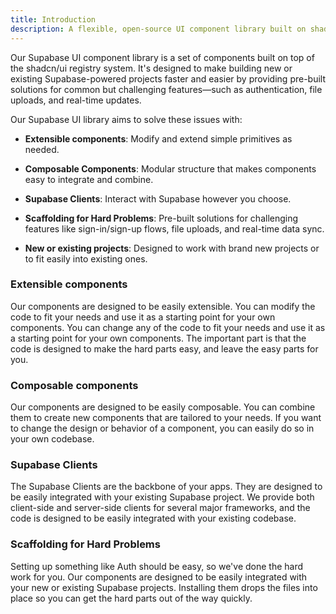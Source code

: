 ```yaml
---
title: Introduction
description: A flexible, open-source UI component library built on shadcn/ui, designed to simplify Supabase-powered projects with pre-built Auth, Storage, and Realtime features.
---
```


Our Supabase UI component library is a set of components built on top of the shadcn/ui registry system. It's designed to make building new or existing Supabase-powered projects faster and easier by providing pre-built solutions for common but challenging features—such as authentication, file uploads, and real-time updates.

Our Supabase UI library aims to solve these issues with:

- **Extensible components**: Modify and extend simple primitives as needed.

- **Composable Components**: Modular structure that makes components easy to integrate and combine.

- **Supabase Clients**: Interact with Supabase however you choose.

- **Scaffolding for Hard Problems**: Pre-built solutions for challenging features like sign-in/sign-up flows, file uploads, and real-time data sync.

- **New or existing projects**: Designed to work with brand new projects or to fit easily into existing ones.

### Extensible components

Our components are designed to be easily extensible. You can modify the code to fit your needs and use it as a starting point for your own components. You can change any of the code to fit your needs and use it as a starting point for your own components. The important part is that the code is designed to make the hard parts easy, and leave the easy parts for you.

### Composable components

Our components are designed to be easily composable. You can combine them to create new components that are tailored to your needs. If you want to change the design or behavior of a component, you can easily do so in your own codebase.

### Supabase Clients

The Supabase Clients are the backbone of your apps. They are designed to be easily integrated with your existing Supabase project. We provide both client-side and server-side clients for several major frameworks, and the code is designed to be easily integrated with your existing codebase.

### Scaffolding for Hard Problems

Setting up something like Auth should be easy, so we've done the hard work for you. Our components are designed to be easily integrated with your new or existing Supabase projects. Installing them drops the files into place so you can get the hard parts out of the way quickly.
